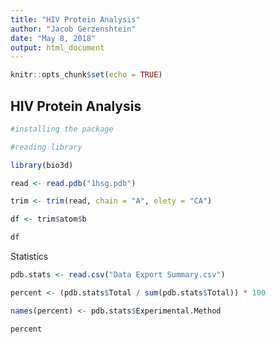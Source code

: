 ```yaml
---
title: "HIV Protein Analysis"
author: "Jacob Gerzenshtein"
date: "May 8, 2018"
output: html_document
---
```


```r
knitr::opts_chunk$set(echo = TRUE)
```

## HIV Protein Analysis 

```r
#installing the package

#reading library

library(bio3d)

read <- read.pdb("1hsg.pdb")

trim <- trim(read, chain = "A", elety = "CA")

df <- trim$atom$b

df
```

Statistics


```r
pdb.stats <- read.csv("Data Export Summary.csv")
```


```r
percent <- (pdb.stats$Total / sum(pdb.stats$Total)) * 100

names(percent) <- pdb.stats$Experimental.Method

percent 
```

